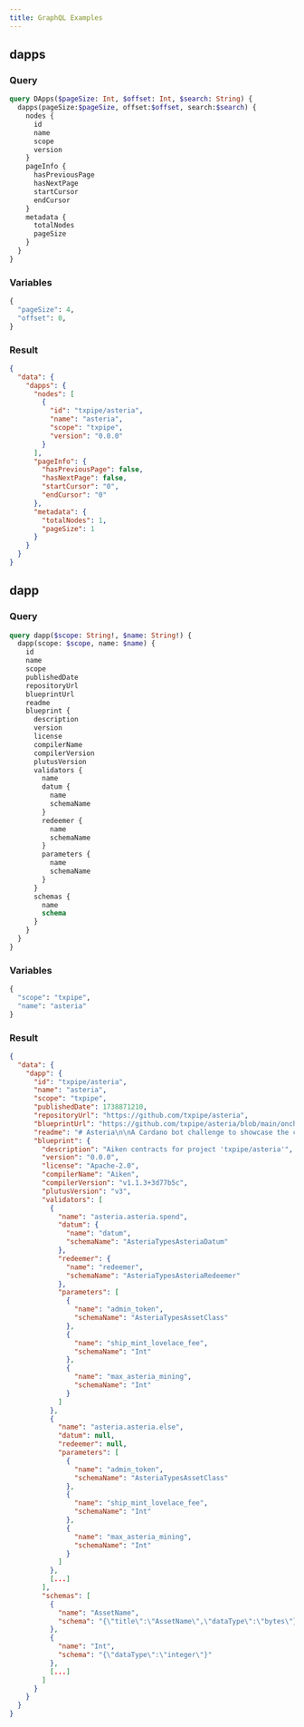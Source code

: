 ```yaml
---
title: GraphQL Examples
---
```

## dapps

### Query
```graphql
query DApps($pageSize: Int, $offset: Int, $search: String) {
  dapps(pageSize:$pageSize, offset:$offset, search:$search) {
    nodes {
      id
      name
      scope
      version
    }
    pageInfo {
      hasPreviousPage
      hasNextPage
      startCursor
      endCursor
    }
    metadata {
      totalNodes
      pageSize
    }
  }
}
```

### Variables
```graphql
{
  "pageSize": 4,
  "offset": 0,
}
```

### Result
```json
{
  "data": {
    "dapps": {
      "nodes": [
        {
          "id": "txpipe/asteria",
          "name": "asteria",
          "scope": "txpipe",
          "version": "0.0.0"
        }
      ],
      "pageInfo": {
        "hasPreviousPage": false,
        "hasNextPage": false,
        "startCursor": "0",
        "endCursor": "0"
      },
      "metadata": {
        "totalNodes": 1,
        "pageSize": 1
      }
    }
  }
}
```

## dapp
### Query
```graphql
query dapp($scope: String!, $name: String!) {
  dapp(scope: $scope, name: $name) {
    id
    name
    scope
    publishedDate
    repositoryUrl
    blueprintUrl
    readme
    blueprint {
      description
      version
      license
      compilerName
      compilerVersion
      plutusVersion
      validators {
        name
        datum {
          name
          schemaName
        }
        redeemer {
          name
          schemaName
        }
        parameters {
          name
          schemaName
        }
      }
      schemas {
        name
        schema
      }
    }
  }
}
```

### Variables
```graphql
{
  "scope": "txpipe",
  "name": "asteria"
}
```

### Result
```json
{
  "data": {
    "dapp": {
      "id": "txpipe/asteria",
      "name": "asteria",
      "scope": "txpipe",
      "publishedDate": 1738871210,
      "repositoryUrl": "https://github.com/txpipe/asteria",
      "blueprintUrl": "https://github.com/txpipe/asteria/blob/main/onchain/src/plutus.json",
      "readme": "# Asteria\n\nA Cardano bot challenge to showcase the capabilities of [...]",
      "blueprint": {
        "description": "Aiken contracts for project 'txpipe/asteria'",
        "version": "0.0.0",
        "license": "Apache-2.0",
        "compilerName": "Aiken",
        "compilerVersion": "v1.1.3+3d77b5c",
        "plutusVersion": "v3",
        "validators": [
          {
            "name": "asteria.asteria.spend",
            "datum": {
              "name": "datum",
              "schemaName": "AsteriaTypesAsteriaDatum"
            },
            "redeemer": {
              "name": "redeemer",
              "schemaName": "AsteriaTypesAsteriaRedeemer"
            },
            "parameters": [
              {
                "name": "admin_token",
                "schemaName": "AsteriaTypesAssetClass"
              },
              {
                "name": "ship_mint_lovelace_fee",
                "schemaName": "Int"
              },
              {
                "name": "max_asteria_mining",
                "schemaName": "Int"
              }
            ]
          },
          {
            "name": "asteria.asteria.else",
            "datum": null,
            "redeemer": null,
            "parameters": [
              {
                "name": "admin_token",
                "schemaName": "AsteriaTypesAssetClass"
              },
              {
                "name": "ship_mint_lovelace_fee",
                "schemaName": "Int"
              },
              {
                "name": "max_asteria_mining",
                "schemaName": "Int"
              }
            ]
          },
          [...]
        ],
        "schemas": [
          {
            "name": "AssetName",
            "schema": "{\"title\":\"AssetName\",\"dataType\":\"bytes\"}"
          },
          {
            "name": "Int",
            "schema": "{\"dataType\":\"integer\"}"
          },
          [...]
        ]
      }
    }
  }
}
```